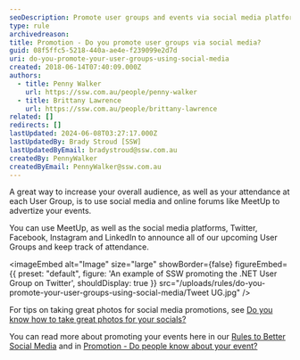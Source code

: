 ```yaml
---
seoDescription: Promote user groups and events via social media platforms like Twitter, Facebook, Instagram, and LinkedIn to increase overall audience and attendance.
type: rule
archivedreason:
title: Promotion - Do you promote user groups via social media?
guid: 08f5ffc5-5218-440a-ae4e-f239099e2d7d
uri: do-you-promote-your-user-groups-using-social-media
created: 2018-06-14T07:40:09.000Z
authors:
  - title: Penny Walker
    url: https://ssw.com.au/people/penny-walker
  - title: Brittany Lawrence
    url: https://ssw.com.au/people/brittany-lawrence
related: []
redirects: []
lastUpdated: 2024-06-08T03:27:17.000Z
lastUpdatedBy: Brady Stroud [SSW]
lastUpdatedByEmail: bradystroud@ssw.com.au
createdBy: PennyWalker
createdByEmail: PennyWalker@ssw.com.au
---
```


A great way to increase your overall audience, as well as your attendance at each User Group, is to use social media and online forums like MeetUp to advertize your events.

You can use MeetUp, as well as the social media platforms, Twitter, Facebook, Instagram and LinkedIn to announce all of our upcoming User Groups and keep track of attendance.

<imageEmbed
  alt="Image"
  size="large"
  showBorder={false}
  figureEmbed={{
    preset: "default",
    figure: 'An example of SSW promoting the .NET User Group on Twitter',
    shouldDisplay: true
  }}
  src="/uploads/rules/do-you-promote-your-user-groups-using-social-media/Tweet UG.jpg"
/>

For tips on taking great photos for social media promotions, see [Do you know how to take great photos for your socials?](/know-how-to-take-great-photos-for-your-socials)

You can read more about promoting your events here in our [Rules to Better Social Media](/rules-to-better-social-media) and in [Promotion - Do people know about your event?](/promotion-do-people-know-about-your-event)
